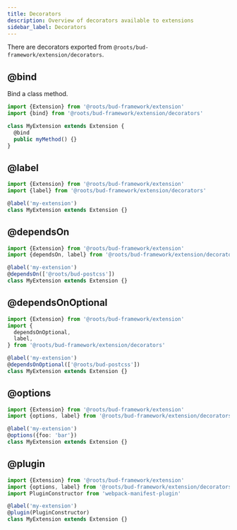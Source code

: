 ```yaml
---
title: Decorators
description: Overview of decorators available to extensions
sidebar_label: Decorators
---
```


There are decorators exported from `@roots/bud-framework/extension/decorators`.

## @bind

Bind a class method.

```ts title="extension.ts"
import {Extension} from '@roots/bud-framework/extension'
import {bind} from '@roots/bud-framework/extension/decorators'

class MyExtension extends Extension {
  @bind
  public myMethod() {}
}
```

## @label

```ts title="extension.ts"
import {Extension} from '@roots/bud-framework/extension'
import {label} from '@roots/bud-framework/extension/decorators'

@label('my-extension')
class MyExtension extends Extension {}
```

## @dependsOn

```ts title="extension.ts"
import {Extension} from '@roots/bud-framework/extension'
import {dependsOn, label} from '@roots/bud-framework/extension/decorators'

@label('my-extension')
@dependsOn(['@roots/bud-postcss'])
class MyExtension extends Extension {}
```

## @dependsOnOptional

```ts title="extension.ts"
import {Extension} from '@roots/bud-framework/extension'
import {
  dependsOnOptional,
  label,
} from '@roots/bud-framework/extension/decorators'

@label('my-extension')
@dependsOnOptional(['@roots/bud-postcss'])
class MyExtension extends Extension {}
```

## @options

```ts title="extension.ts"
import {Extension} from '@roots/bud-framework/extension'
import {options, label} from '@roots/bud-framework/extension/decorators'

@label('my-extension')
@options({foo: 'bar'})
class MyExtension extends Extension {}
```

## @plugin

```ts title="extension.ts"
import {Extension} from '@roots/bud-framework/extension'
import {options, label} from '@roots/bud-framework/extension/decorators'
import PluginConstructor from 'webpack-manifest-plugin'

@label('my-extension')
@plugin(PluginConstructor)
class MyExtension extends Extension {}
```
